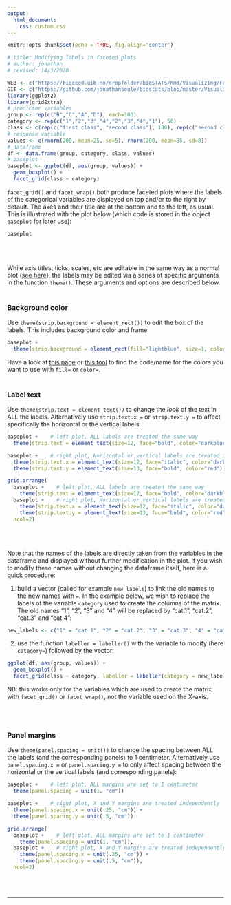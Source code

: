 ```yaml
---
output:
  html_document:
    css: custom.css
--- 
```


```r
knitr::opts_chunk$set(echo = TRUE, fig.align='center')

# title: Modifying labels in faceted plots
# author: jonathan
# revised: 14/3/2020 

WEB <- c("https://bioceed.uib.no/dropfolder/bioSTATS/Rmd/Visualizing/Faceted/modifying-labels.html")
GIT <- c("https://github.com/jonathansoule/biostats/blob/master/Visualizing/Faceted/modifying-labels.Rmd")
library(ggplot2)
library(gridExtra)
# predictor variables
group <- rep(c("B","C","A","D"), each=100)
category <- rep(c("1","2","3","4","2","3","4","1"), 50)
class <- c(rep(c("first class", "second class"), 100), rep(c("second class", "first class"), 100))
# response variable
values <- c(rnorm(200, mean=25, sd=5), rnorm(200, mean=35, sd=8))
# dataframe
df <- data.frame(group, category, class, values)
# baseplot
baseplot <- ggplot(df, aes(group, values)) +
  geom_boxplot() +
  facet_grid(class ~ category) 
```
`facet_grid()` and `facet_wrap()` both produce faceted plots where the labels of the categorical variables are displayed on top and/or to the right by default. The axes and their title are at the bottom and to the left, as usual. This is illustrated with the plot below (which code is stored in the object `baseplot` for later use):

```r
baseplot 
```
<br/><br/>

While axis titles, ticks, scales, etc are editable in the same way as a normal plot ([see here](https://biostats.w.uib.no/topics/data-visualization-with-ggplot2/essential-elements/){target="_blank"}), the labels may be edited via a series of specific arguments in the function `theme()`. These arguments and options are described below.
<br/><br/>

### Background color

Use `theme(strip.background = element_rect())` to edit the box of the labels. This includes background color and frame:

```r
baseplot +
  theme(strip.background = element_rect(fill="lightblue", size=1, color="darkblue"))
```

Have a look at [this page](http://www.stat.columbia.edu/~tzheng/files/Rcolor.pdf){target="_blank"} or [this tool](https://htmlcolorcodes.com/){target="_blank"} to find the code/name for the colors you want to use with `fill=` or `color=`.
<br/><br/>

### Label text

Use `theme(strip.text = element_text())` to change the *look* of the text in ALL the labels. Alternatively use `strip.text.x =` or `strip.text.y =` to affect specifically the horizontal or the vertical labels:

```r
baseplot +    # left plot, ALL labels are treated the same way
  theme(strip.text = element_text(size=12, face="bold", color="darkblue"))

baseplot +    # right plot, Horizontal or vertical labels are treated independently
  theme(strip.text.x = element_text(size=12, face="italic", color="darkblue")) +
  theme(strip.text.y = element_text(size=13, face="bold", color="red")))
```
```r
grid.arrange(
  baseplot +    # left plot, ALL labels are treated the same way
    theme(strip.text = element_text(size=12, face="bold", color="darkblue")),
  baseplot +    # right plot, Horizontal or vertical labels are treated independently
    theme(strip.text.x = element_text(size=12, face="italic", color="darkblue")) +
    theme(strip.text.y = element_text(size=13, face="bold", color="red")),
  ncol=2)
```
<br/><br/>

Note that the names of the labels are directly taken from the variables in the dataframe and displayed without further modification in the plot. If you wish to modify these names without changing the dataframe itself, here is a quick procedure:

(@) build a vector (called for example `new_labels`) to link the old names to the new names with `=`. In the example below, we wish to replace the labels of the variable `category` used to create the columns of the matrix. The old names “1”, “2”, “3” and "4" will be replaced by "cat.1", "cat.2", "cat.3" and "cat.4":  

```r
new_labels <- c("1" = "cat.1", "2" = "cat.2", "3" = "cat.3", "4" = "cat.4")
```

(@) use the function `labeller = labeller()` with the variable to modify (here `category=`) followed by the vector: 

```r
ggplot(df, aes(group, values)) +
  geom_boxplot() +
  facet_grid(class ~ category, labeller = labeller(category = new_labels))
```
NB: this works only for the variables which are used to create the matrix with `facet_grid()` or `facet_wrap()`, not the variable used on the X-axis.

<br/><br/>

### Panel margins

Use `theme(panel.spacing = unit())` to change the spacing between ALL the labels (and the corresponding panels) to 1 centimeter. Alternatively use `panel.spacing.x =` or `panel.spacing.y =` to only affect spacing between the horizontal or the vertical labels (and corresponding panels):

```r
baseplot +    # left plot, ALL margins are set to 1 centimeter
  theme(panel.spacing = unit(1, "cm"))

baseplot +    # right plot, X and Y margins are treated independently
  theme(panel.spacing.x = unit(.25, "cm")) +
  theme(panel.spacing.y = unit(.5, "cm"))
```
```r
grid.arrange(
  baseplot +    # left plot, ALL margins are set to 1 centimeter
    theme(panel.spacing = unit(1, "cm")),
  baseplot +    # right plot, X and Y margins are treated independently
    theme(panel.spacing.x = unit(.25, "cm")) +
    theme(panel.spacing.y = unit(.5, "cm")),
  ncol=2)
```
<br/><br/>


***
<!-- UNCOMMENT TO ACTIVATE
Get the Rmarkdown file corresponding to this page on [GitHub](`r GIT`){target="_blank"}.
-->
